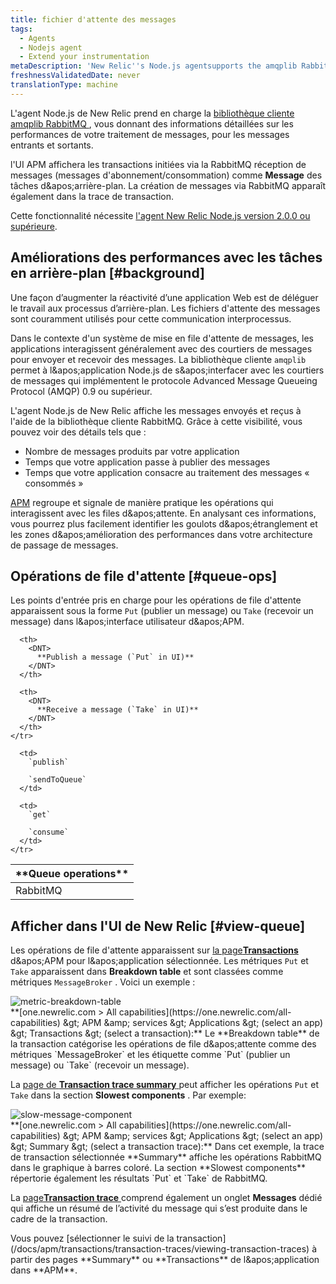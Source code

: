 ```yaml
---
title: fichier d'attente des messages
tags:
  - Agents
  - Nodejs agent
  - Extend your instrumentation
metaDescription: 'New Relic''s Node.js agentsupports the amqplib RabbitMQ client library, giving you insight into the performance of your message processing.'
freshnessValidatedDate: never
translationType: machine
---
```


L'agent Node.js de New Relic prend en charge la [bibliothèque cliente amqplib RabbitMQ ](https://www.npmjs.com/package/amqplib), vous donnant des informations détaillées sur les performances de votre traitement de messages, pour les messages entrants et sortants.

l'UI APM affichera les transactions initiées via la RabbitMQ réception de messages (messages d'abonnement/consommation) comme <DNT>**Message**</DNT> des tâches d&amp;apos;arrière-plan. La création de messages via RabbitMQ apparaît également dans la trace de transaction.

Cette fonctionnalité nécessite [l'agent New Relic Node.js version 2.0.0 ou supérieure](/docs/release-notes/agent-release-notes/nodejs-release-notes).

## Améliorations des performances avec les tâches en arrière-plan [#background]

Une façon d’augmenter la réactivité d’une application Web est de déléguer le travail aux processus d’arrière-plan. Les fichiers d'attente des messages sont couramment utilisés pour cette communication interprocessus.

Dans le contexte d'un système de mise en file d'attente de messages, les applications interagissent généralement avec des courtiers de messages pour envoyer et recevoir des messages. La bibliothèque cliente `amqplib` permet à l&amp;apos;application Node.js de s&amp;apos;interfacer avec les courtiers de messages qui implémentent le protocole Advanced Message Queueing Protocol (AMQP) 0.9 ou supérieur.

L'agent Node.js de New Relic affiche les messages envoyés et reçus à l'aide de la bibliothèque cliente RabbitMQ. Grâce à cette visibilité, vous pouvez voir des détails tels que :

* Nombre de messages produits par votre application
* Temps que votre application passe à publier des messages
* Temps que votre application consacre au traitement des messages « consommés »

[APM](#view-queue) regroupe et signale de manière pratique les opérations qui interagissent avec les files d&amp;apos;attente. En analysant ces informations, vous pourrez plus facilement identifier les goulots d&amp;apos;étranglement et les zones d&amp;apos;amélioration des performances dans votre architecture de passage de messages.

## Opérations de file d'attente [#queue-ops]

Les points d'entrée pris en charge pour les opérations de file d'attente apparaissent sous la forme `Put` (publier un message) ou `Take` (recevoir un message) dans l&amp;apos;interface utilisateur d&amp;apos;APM.

<table>
  <thead>
    <tr>
      <th width={200}>
        <DNT>
          **Queue operations**
        </DNT>
      </th>

      <th>
        <DNT>
          **Publish a message (`Put` in UI)**
        </DNT>
      </th>

      <th>
        <DNT>
          **Receive a message (`Take` in UI)**
        </DNT>
      </th>
    </tr>
  </thead>

  <tbody>
    <tr>
      <td>
        RabbitMQ
      </td>

      <td>
        `publish`

        `sendToQueue`
      </td>

      <td>
        `get`

        `consume`
      </td>
    </tr>
  </tbody>
</table>

## Afficher dans l'UI de New Relic [#view-queue]

Les opérations de file d'attente apparaissent sur [la page<DNT>**Transactions**</DNT> ](/docs/apm/applications-menu/monitoring/transactions-dashboard)d&amp;apos;APM pour l&amp;apos;application sélectionnée. Les métriques `Put` et `Take` apparaissent dans <DNT>**Breakdown table**</DNT> et sont classées comme métriques `MessageBroker` . Voici un exemple :

<img title="metric-breakdown-table" alt="metric-breakdown-table" src="/images/apm_screenshot-crop_messaging-breakdown-table.webp" />

<figcaption>
  <DNT>**[one.newrelic.com &gt; All capabilities](https://one.newrelic.com/all-capabilities) &amp;gt; APM &amp;amp; services &amp;gt; Applications &amp;gt; (select an app) &amp;gt; Transactions &amp;gt; (select a transaction):**</DNT> Le <DNT>**Breakdown table**</DNT> de la transaction catégorise les opérations de file d&amp;apos;attente comme des métriques `MessageBroker` et les étiquette comme `Put` (publier un message) ou `Take` (recevoir un message).
</figcaption>

La [page de **Transaction trace summary** ](/docs/apm/transactions/transaction-traces/transaction-traces-trace-details-page)peut afficher les opérations `Put` et `Take` dans la section **Slowest components** . Par exemple:

<img title="slow-message-component" alt="slow-message-component" src="/images/apm_screenshot-crop_trx-slowest-components.webp" />

<figcaption>
  <DNT>**[one.newrelic.com &gt; All capabilities](https://one.newrelic.com/all-capabilities) &amp;gt; APM &amp;amp; services &amp;gt; Applications &amp;gt; (select an app) &amp;gt; Summary &amp;gt; (select a transaction trace):**</DNT> Dans cet exemple, la trace de transaction sélectionnée <DNT>**Summary**</DNT> affiche les opérations RabbitMQ dans le graphique à barres coloré. La section <DNT>**Slowest components**</DNT> répertorie également les résultats `Put` et `Take` de RabbitMQ.
</figcaption>

La [page<DNT>**Transaction trace**</DNT> ](/docs/apm/transactions/transaction-traces/transaction-traces)comprend également un onglet <DNT>**Messages**</DNT> dédié qui affiche un résumé de l’activité du message qui s’est produite dans le cadre de la transaction.

<Callout variant="tip">
  Vous pouvez [sélectionner le suivi de la transaction](/docs/apm/transactions/transaction-traces/viewing-transaction-traces) à partir des pages <DNT>**Summary**</DNT> ou <DNT>**Transactions**</DNT> de l&amp;apos;application dans <DNT>**APM**</DNT>.
</Callout>